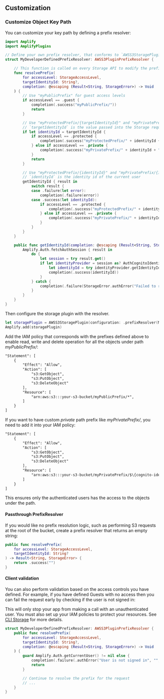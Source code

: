 ## Customization

### Customize Object Key Path

You can customize your key path by defining a prefix resolver:

```swift
import Amplify
import AmplifyPlugins

// Define your own prefix resolver, that conforms to `AWSS3StoragePluginPrefixResolver`
struct MyDeveloperDefinedPrefixResolver: AWSS3PluginPrefixResolver {

    // This function is called on every Storage API to modify the prefix of the request.
    func resolvePrefix(
        for accessLevel: StorageAccessLevel,
        targetIdentityId: String?,
        completion: @escaping (Result<String, StorageError>) -> Void
    ) {
        // Use "myPublicPrefix" for guest access levels
        if accessLevel == .guest {
            completion(.success("myPublicPrefix/"))
            return
        }

        // Use "myProtectedPrefix/{targetIdentityId}" and "myPrivatePrefix/{targetIdentityId}" respectively
        // `targetIdentityId` is the value passed into the Storage request object,
        if let identityId = targetIdentityId {
            if accessLevel == .protected {
                completion(.success("myProtectedPrefix/" + identityId + "/"))
            } else if accessLevel == .private {
                completion(.success("myPrivatePrefix/" + identityId + "/"))
            }
            return
        }

        // Use "myProtectedPrefix/{identityId}" and "myPrivatePrefix/{identityId}" respectively
        // `identityId` is the identity id of the current user
        getIdentityId { result in
            switch result {
            case .failure(let error):
                completion(.failure(error))
            case .success(let identityId):
                if accessLevel == .protected {
                    completion(.success("myProtectedPrefix/" + identityId + "/"))
                } else if accessLevel == .private {
                    completion(.success("myPrivatePrefix/" + identityId + "/"))
                }
            }
        }
    }

    public func getIdentityId(completion: @escaping (Result<String, StorageError>) -> Void) {
        Amplify.Auth.fetchAuthSession { result in
            do {
                let session = try result.get()
                if let identityProvider = session as? AuthCognitoIdentityProvider {
                    let identityId = try identityProvider.getIdentityId().get()
                    completion(.success(identityId))
                }
            } catch {
                completion(.failure(StorageError.authError("Failed to retrieve auth session", "", error)))
            }
        }
    }
}
```

Then configure the storage plugin with the resolver.

```swift
let storagePlugin = AWSS3StoragePlugin(configuration: .prefixResolver(MyDeveloperDefinedPrefixResolver()))
Amplify.add(storagePlugin)
```

Add the IAM policy that corresponds with the prefixes defined above to enable read, write and delete operation for all the objects under path _myPublicPrefix/_:

```xml
"Statement": [
    {
        "Effect": "Allow",
        "Action": [
            "s3:GetObject",
            "s3:PutObject",
            "s3:DeleteObject"
        ],
        "Resource": [
            "arn:aws:s3:::your-s3-bucket/myPublicPrefix/*",
        ]
    }
]
```

If you want to have custom _private_ path prefix like _myPrivatePrefix/_, you need to add it into your IAM policy:

```xml
"Statement": [
    {
        "Effect": "Allow",
        "Action": [
            "s3:GetObject",
            "s3:PutObject",
            "s3:DeleteObject"
        ],
        "Resource": [
            "arn:aws:s3:::your-s3-bucket/myPrivatePrefix/$\{cognito-identity.amazonaws.com:sub}/*"
        ]
    }
]
```

This ensures only the authenticated users has the access to the objects under the path.

#### Passthrough PrefixResolver

If you would like no prefix resolution logic, such as performing S3 requests at the root of the bucket, create a prefix resolver that returns an empty string:

```swift
public func resolvePrefix(
    for accessLevel: StorageAccessLevel,
    targetIdentityId: String?
) -> Result<String, StorageError> {
    return .success("")
}
```

#### Client validation

You can also perform validation based on the access controls you have defined. For example, if you have defined Guests with no access then you can fail the request early by checking if the user is not signed in:

<Callout>

This will only stop your app from making a call with an unauthenticated user. You must also set up your IAM policies to protect your resources. See [CLI Storage](/cli/storage/import) for more details.

</Callout>

```swift
struct MyDeveloperDefinedPrefixResolver: AWSS3PluginPrefixResolver {
    public func resolvePrefix(
        for accessLevel: StorageAccessLevel,
        targetIdentityId: String?,
        completion: @escaping (Result<String, StorageError>) -> Void
    ) {
        guard Amplify.Auth.getCurrentUser() != nil else {
            completion(.failure(.authError("User is not signed in", "", nil)))
            return
        }

        // Continue to resolve the prefix for the request
        // ...
    }
}
```

